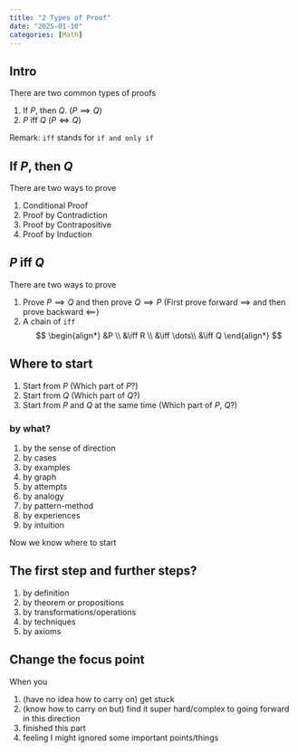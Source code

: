 ```yaml
---
title: "2 Types of Proof"
date: "2025-01-10"
categories: [Math]
---
```


## Intro

There are two common types of proofs

1. If $P$, then $Q$. ($P \implies Q$)
2. $P$ iff $Q$ ($P \iff Q$)

Remark: `iff` stands for `if and only if`

## If $P$, then $Q$
There are two ways to prove

1. Conditional Proof
2. Proof by Contradiction
3. Proof by Contrapositive
4. Proof by Induction

## $P$ iff $Q$

There are two ways to prove

1. Prove $P \implies Q$ and then prove $Q \implies P$ (First prove forward $\implies$ and then prove backward $\impliedby$)
2. A chain of `iff` 
$$
\begin{align*}
&P \\
&\iff R \\
&\iff \dots\\
&\iff Q
\end{align*}
$$

## Where to start
1. Start from $P$ (Which part of $P$?)
2. Start from $Q$ (Which part of $Q$?)
3. Start from $P$ and $Q$ at the same time (Which part of $P$, $Q$?)

### by what?
1. by the sense of direction
2. by cases
3. by examples
4. by graph
5. by attempts
6. by analogy
7. by pattern-method
8. by experiences
9. by intuition

Now we know where to start

## The first step and further steps?
1. by definition
2. by theorem or propositions
3. by transformations/operations
4. by techniques
5. by axioms

## Change the focus point
When you

1. (have no idea how to carry on) get stuck
2. (know how to carry on but) find it super hard/complex to going forward in this direction
3. finished this part
4. feeling I might ignored some important points/things